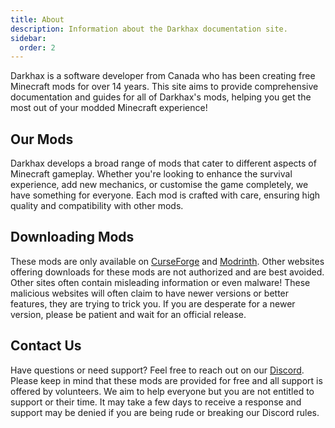 ```yaml
---
title: About
description: Information about the Darkhax documentation site.
sidebar:
  order: 2
---
```


Darkhax is a software developer from Canada who has been creating free Minecraft mods for over 14 years. This site aims
to provide comprehensive documentation and guides for all of Darkhax's mods, helping you get the most out of your modded
Minecraft experience!

## Our Mods
Darkhax develops a broad range of mods that cater to different aspects of Minecraft gameplay. Whether you're looking to
enhance the survival experience, add new mechanics, or customise the game completely, we have something for everyone.
Each mod is crafted with care, ensuring high quality and compatibility with other mods.

## Downloading Mods
These mods are only available on [CurseForge](https://www.curseforge.com/members/darkhaxdev/projects) and
[Modrinth](https://modrinth.com/user/Darkhax). Other websites offering downloads for these mods are not authorized and
are best avoided. Other sites often contain misleading information or even malware! These malicious websites will often
claim to have newer versions or better features, they are trying to trick you. If you are desperate for a newer version,
please be patient and wait for an official release.

## Contact Us
Have questions or need support? Feel free to reach out on our [Discord](https://discord.darkhax.net). Please keep in
mind that these mods are provided for free and all support is offered by volunteers. We aim to help everyone but you are
not entitled to support or their time. It may take a few days to receive a response and support may be denied if you are
being rude or breaking our Discord rules.